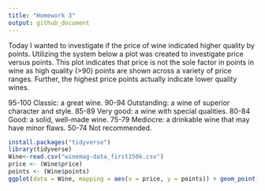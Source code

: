 ```yaml
---
title: "Homework 3"
output: github_document
---
```


Today I wanted to investigate if the price of wine indicated higher quality by points. Utilizing the system below a plot was created to investigate price versus points. This plot indicates that price is not the sole factor in points in wine as high quality (>90) points are shown across a variety of price ranges. Further, the highest price points actually indicate lower quality wines.

95-100 Classic: a great wine.
90-94 Outstanding: a wine of superior character and style.
85-89 Very good: a wine with special qualities.
80-84 Good: a solid, well-made wine.
75-79 Mediocre: a drinkable wine that may have minor flaws.
50-74 Not recommended.


```r
install.packages("tidyverse")
library(tidyverse)
Wine<-read.csv("winemag-data_first150k.csv")
price <- (Wine$price)
points <- (Wine$points)
ggplot(data = Wine, mapping = aes(x = price, y = points)) + geom_point()
```


